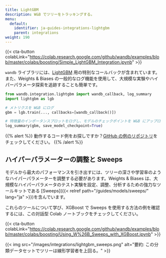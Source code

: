 ```yaml
---
title: LightGBM
description: W&B でツリーをトラッキングする。
menu:
  default:
    identifier: ja-guides-integrations-lightgbm
    parent: integrations
weight: 190
---
```


{{< cta-button colabLink="https://colab.research.google.com/github/wandb/examples/blob/master/colabs/boosting/Simple_LightGBM_Integration.ipynb" >}}

`wandb` ライブラリには、[LightGBM](https://lightgbm.readthedocs.io/en/latest/) 用の特別なコールバックが含まれています。また、Weights & Biases の一般的なログ機能を使用して、大規模な実験やハイパーパラメータ探索を追跡することも簡単です。

```python
from wandb.integration.lightgbm import wandb_callback, log_summary
import lightgbm as lgb

# メトリクスを W&B にログ
gbm = lgb.train(..., callbacks=[wandb_callback()])

# 特徴量のインポータンスプロットをログし、モデルのチェックポイントを W&B にアップロード
log_summary(gbm, save_model_checkpoint=True)
```

{{% alert %}}
動作するコード例をお探しですか？[GitHub の例のリポジトリ](https://github.com/wandb/examples/tree/master/examples/boosting-algorithms)をチェックしてください。
{{% /alert %}}

## ハイパーパラメーターの調整と Sweeps

モデルから最大のパフォーマンスを引き出すには、ツリーの深さや学習率のようなハイパーパラメーターを調整する必要があります。Weights & Biases は、大規模なハイパーパラメータのテスト実験を設定、調整、分析するための強力なツールキットである [Sweeps]({{< relref path="/guides/models/sweeps/" lang="ja" >}})を含んでいます。

これらのツールについて学び、XGBoost で Sweeps を使用する方法の例を確認するには、この対話型 Colab ノートブックをチェックしてください。

{{< cta-button colabLink="https://colab.research.google.com/github/wandb/examples/blob/master/colabs/boosting/Using_W%26B_Sweeps_with_XGBoost.ipynb" >}}

{{< img src="/images/integrations/lightgbm_sweeps.png" alt="要約: この分類データセットでツリーは線形学習者を上回る。" >}}